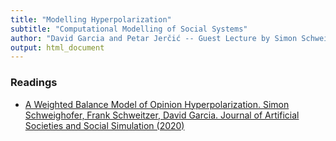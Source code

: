 ```yaml
---
title: "Modelling Hyperpolarization"
subtitle: "Computational Modelling of Social Systems"
author: "David Garcia and Petar Jerčić -- Guest Lecture by Simon Schweighofer, 2022"
output: html_document
---
```


### Readings

- [A Weighted Balance Model of Opinion Hyperpolarization. Simon Schweighofer, Frank Schweitzer, David Garcia. Journal of Artificial Societies and Social Simulation (2020)](https://www.jasss.org/23/3/5.html)

